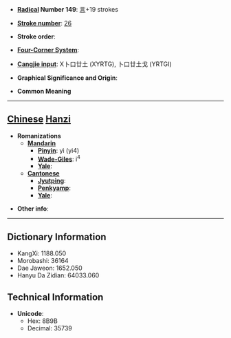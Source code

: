 * '''[[Wiktionary:Chinese radical index| Radical]] Number 149''': [[Wiktionary:Chinese radical index 言|言]]+19 strokes

* '''[[Wiktionary:Chinese total strokes index|Stroke number]]''': [[Wiktionary:Chinese total strokes index 26|26]]

* '''Stroke order''': 

* '''[[Wiktionary:Chinese four corner index|Four-Corner System]]''': 

* '''[[Wiktionary:Chinese Cangjie index|Cangjie input]]''': X卜口廿土 (XYRTG), 卜口廿土戈 (YRTGI)

* '''Graphical Significance and Origin''': 

* '''Common Meaning'''

----

== [[Chinese]] [[Hanzi]] ==

* '''Romanizations'''
** '''[[Mandarin]]'''
*** '''[[Pinyin]]''': yì (yi4)
*** '''[[Wade-Giles]]''': i<sup>4</sup>
*** '''[[Yale]]''': 
** '''[[Cantonese]]'''
*** '''[[Jyutping]]''':
*** '''[[Penkyamp]]''': 
*** '''[[Yale]]''': 

* '''Other info''': 

----

== Dictionary Information ==

* KangXi: 1188.050
* Morobashi: 36164
* Dae Jaweon: 1652.050
* Hanyu Da Zidian: 64033.060

== Technical Information ==

* '''Unicode''':
** Hex: 8B9B
** Decimal: 35739